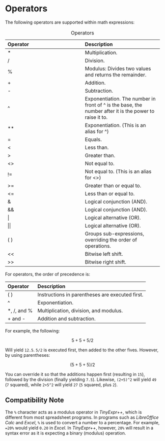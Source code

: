 # Operators

The following operators\index{operators} are supported within math expressions:

::: {.minipage data-latex="{\textwidth}"}
| Operator | Description |
| :-- | :-- |
| \* | Multiplication. |
| / | Division. |
| % | Modulus: Divides two values and returns the remainder. |
| + | Addition. |
| \- | Subtraction. |
| ^ | Exponentiation. The number in front of ^ is the base, the number after it is the power to raise it to. |
| ** | Exponentiation. (This is an alias for ^) |
| \= | Equals. |
| < | Less than. |
| \> | Greater than. |
| <> | Not equal to. |
| \!= | Not equal to. (This is an alias for <>) |
| \>= | Greater than or equal to. |
| <= | Less than or equal to. |
| & | Logical conjunction (AND). |
| && | Logical conjunction (AND). |
| \| | Logical alternative (OR). |
| \|\| | Logical alternative (OR). |
| ( ) | Groups sub-expressions, overriding the order of operations. |
| << | Bitwise left shift. |
| >> | Bitwise right shift. |

Table: Operators
:::

::: {.minipage data-latex="{\textwidth}"}
For operators, the order of precedence is:

| Operator | Description |
| :-- | :-- |
| ( ) | Instructions in parentheses are executed first. |
| ^   | Exponentiation. |
| \*, /, and % | Multiplication, division, and modulus. |
| \+ and - | Addition and subtraction. |
:::

For example, the following:

$$
5+5+5/2
$$

Will yield `12.5`. `5/2` is executed first, then added to the other fives. However, by using parentheses:

$$
(5+5+5)/2
$$

You can override it so that the additions happen first (resulting in `15`), followed by the division (finally yielding `7.5`).
Likewise, `(2+5)^2` will yield `49` (`7` squared), while `2+5^2` will yield `27` (`5` squared, plus `2`).

## Compatibility Note {-}

The `%` character acts as a modulus operator in *TinyExpr++*, which is different from most
spreadsheet programs. In programs such as *LibreOffice Calc* and *Excel*, `%` is used
to convert a number to a percentage. For example, `=20%` would yield `0.20` in *Excel*.
In *TinyExpr++*, however, `20%` will result in a syntax error as
it is expecting a binary (modulus) operation.
